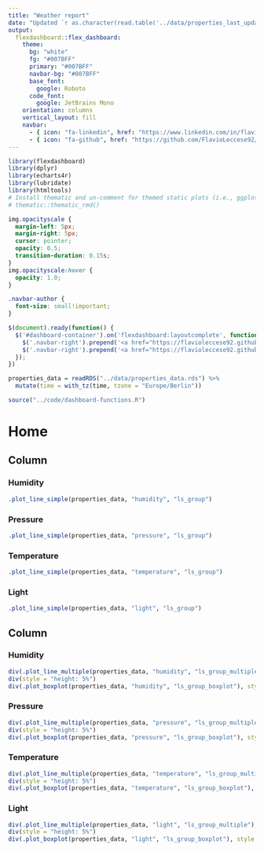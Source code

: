 ```yaml
---
title: "Weather report"
date: "Updated `r as.character(read.table('../data/properties_last_update.txt'))`"
output: 
  flexdashboard::flex_dashboard:
    theme:
      bg: "white"
      fg: "#007BFF" 
      primary: "#007BFF"
      navbar-bg: "#007BFF"
      base_font:
        google: Roboto
      code_font:
        google: JetBrains Mono
    orientation: columns
    vertical_layout: fill
    navbar:
      - { icon: "fa-linkedin", href: "https://www.linkedin.com/in/flavio-leccese-1645b691/", align: right}
      - { icon: "fa-github", href: "https://github.com/FlavioLeccese92/Rduinoiot-analysis/blob/main/dashboard/weather-report.Rmd", align: right}
---
```



```r
library(flexdashboard)
library(dplyr)
library(echarts4r)
library(lubridate)
library(htmltools)
# Install thematic and un-comment for themed static plots (i.e., ggplot2)
# thematic::thematic_rmd()
```

```css
img.opacityscale {
  margin-left: 5px;
  margin-right: 5px;
  cursor: pointer;
  opacity: 0.5;
  transition-duration: 0.15s;
}
img.opacityscale:hover {
  opacity: 1.0;
}

.navbar-author {
  font-size: small!important;
}
```
```js
$(document).ready(function() {
  $('#dashboard-container').on('flexdashboard:layoutcomplete', function() {
    $('.navbar-right').prepend('<a href="https://flavioleccese92.github.io/Rduinoiot/"><img class="opacityscale" height="40" width="35" src="https://github.com/FlavioLeccese92/Rduinoiot-analysis/blob/main/dashboard/www/rduinoiot-white.png" title= "Go to Rduinoiot package"/></a>');
    $('.navbar-right').prepend('<a href="https://flavioleccese92.github.io/Rduinoiot-analysis/"><img class="opacityscale" height="35" width="35" src="https://github.com/FlavioLeccese92/Rduinoiot-analysis/blob/main/dashboard/www/workflowr-white.png" title= "Go back to workflowr dashboard" style="margin-top: 2px;"/></a>');
  });
})
```

```r
properties_data = readRDS("../data/properties_data.rds") %>%
  mutate(time = with_tz(time, tzone = "Europe/Berlin"))
```

```r
source("../code/dashboard-functions.R")
```

Home {data-icon="fa-home"}
===================================== 

Column {data-width=300}
-----------------------------------------------------------------------

### Humidity

```r
.plot_line_simple(properties_data, "humidity", "ls_group")
```

### Pressure

```r
.plot_line_simple(properties_data, "pressure", "ls_group")
```

### Temperature

```r
.plot_line_simple(properties_data, "temperature", "ls_group")
```

### Light

```r
.plot_line_simple(properties_data, "light", "ls_group")
```

Column {data-width=700 .tabset}
-----------------------------------------------------------------------

### Humidity


```r
div(.plot_line_multiple(properties_data, "humidity", "ls_group_multiple"), style = "height: 40%")
div(style = "height: 5%")
div(.plot_boxplot(properties_data, "humidity", "ls_group_boxplot"), style = "height: 55%")
```

### Pressure

```r
div(.plot_line_multiple(properties_data, "pressure", "ls_group_multiple"), style = "height: 40%")
div(style = "height: 5%")
div(.plot_boxplot(properties_data, "pressure", "ls_group_boxplot"), style = "height: 55%")
```

### Temperature

```r
div(.plot_line_multiple(properties_data, "temperature", "ls_group_multiple"), style = "height: 40%")
div(style = "height: 5%")
div(.plot_boxplot(properties_data, "temperature", "ls_group_boxplot"), style = "height: 55%")
```

### Light

```r
div(.plot_line_multiple(properties_data, "light", "ls_group_multiple"), style = "height: 40%")
div(style = "height: 5%")
div(.plot_boxplot(properties_data, "light", "ls_group_boxplot"), style = "height: 55%")
```

